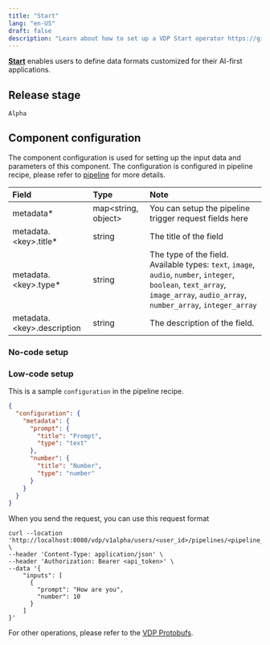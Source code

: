 ```yaml
---
title: "Start"
lang: "en-US"
draft: false
description: "Learn about how to set up a VDP Start operator https://github.com/instill-ai/vdp"
---
```


[**Start**](start) enables users to define data formats customized for their AI-first applications.

## Release stage

`Alpha`

## Component configuration

The component configuration is used for setting up the input data and parameters of this component. The configuration is configured in pipeline recipe, please refer to [pipeline](/docs/vdp/core-concepts/pipeline) for more details.

| Field                                 | Type                   | Note                                                                                                                                                                           |
| :------------------------------------ | :--------------------- | :----------------------------------------------------------------------------------------------------------------------------------------------------------------------------- |
| metadata\*                            | map\<string, object\>  | You can setup the pipeline trigger request fields here                                                                                                                         |
| metadata.\<key\>.title\*              | string                 | The title of the field                                                                                                                                                         |
| metadata.\<key\>.type\*               | string                 | The type of the field. Available types: `text`, `image`, `audio`, `number`, `integer`, `boolean`, `text_array`, `image_array`, `audio_array`, `number_array`, `integer_array`  |
| metadata.\<key\>.description          | string                 | The description of the field.                                                                                                                                                  |

### No-code setup


### Low-code setup

This is a sample `configuration` in the pipeline recipe.

```json
{
  "configuration": {
    "metadata": {
      "prompt": {
        "title": "Prompt",
        "type": "text"
      },
      "number": {
        "title": "Number",
        "type": "number"
      }
    }
  }
}
```

When you send the request, you can use this request format

```shell
curl --location 'http://localhost:8080/vdp/v1alpha/users/<user_id>/pipelines/<pipeline_id>/trigger' \
--header 'Content-Type: application/json' \
--header 'Authorization: Bearer <api_token>' \
--data '{
    "inputs": [
      {
        "prompt": "How are you",
        "number": 10
      }
    ]
}'
```

For other operations, please refer to the [VDP Protobufs](https://buf.build/instill-ai/protobufs).
